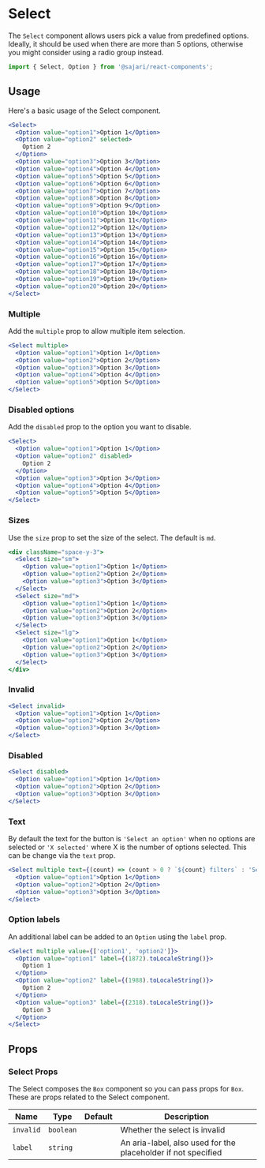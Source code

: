 
<SEO
  title="Select"
  description="The Select component allows users pick a value from predefined options. Ideally, it should be used when there are more than 5 options, otherwise you might consider using a radio group instead."
/>

# Select

The `Select` component allows users pick a value from predefined options. Ideally, it should be used when there are more than 5 options, otherwise you might consider using a radio group instead.

```js
import { Select, Option } from '@sajari/react-components';
```

## Usage

Here's a basic usage of the Select component.

```jsx
<Select>
  <Option value="option1">Option 1</Option>
  <Option value="option2" selected>
    Option 2
  </Option>
  <Option value="option3">Option 3</Option>
  <Option value="option4">Option 4</Option>
  <Option value="option5">Option 5</Option>
  <Option value="option6">Option 6</Option>
  <Option value="option7">Option 7</Option>
  <Option value="option8">Option 8</Option>
  <Option value="option9">Option 9</Option>
  <Option value="option10">Option 10</Option>
  <Option value="option11">Option 11</Option>
  <Option value="option12">Option 12</Option>
  <Option value="option13">Option 13</Option>
  <Option value="option14">Option 14</Option>
  <Option value="option15">Option 15</Option>
  <Option value="option16">Option 16</Option>
  <Option value="option17">Option 17</Option>
  <Option value="option18">Option 18</Option>
  <Option value="option19">Option 19</Option>
  <Option value="option20">Option 20</Option>
</Select>
```

### Multiple

Add the `multiple` prop to allow multiple item selection.

```jsx
<Select multiple>
  <Option value="option1">Option 1</Option>
  <Option value="option2">Option 2</Option>
  <Option value="option3">Option 3</Option>
  <Option value="option4">Option 4</Option>
  <Option value="option5">Option 5</Option>
</Select>
```

### Disabled options

Add the `disabled` prop to the option you want to disable.

```jsx
<Select>
  <Option value="option1">Option 1</Option>
  <Option value="option2" disabled>
    Option 2
  </Option>
  <Option value="option3">Option 3</Option>
  <Option value="option4">Option 4</Option>
  <Option value="option5">Option 5</Option>
</Select>
```

### Sizes

Use the `size` prop to set the size of the select. The default is `md`.

```jsx
<div className="space-y-3">
  <Select size="sm">
    <Option value="option1">Option 1</Option>
    <Option value="option2">Option 2</Option>
    <Option value="option3">Option 3</Option>
  </Select>
  <Select size="md">
    <Option value="option1">Option 1</Option>
    <Option value="option2">Option 2</Option>
    <Option value="option3">Option 3</Option>
  </Select>
  <Select size="lg">
    <Option value="option1">Option 1</Option>
    <Option value="option2">Option 2</Option>
    <Option value="option3">Option 3</Option>
  </Select>
</div>
```

### Invalid

```jsx
<Select invalid>
  <Option value="option1">Option 1</Option>
  <Option value="option2">Option 2</Option>
  <Option value="option3">Option 3</Option>
</Select>
```

### Disabled

```jsx
<Select disabled>
  <Option value="option1">Option 1</Option>
  <Option value="option2">Option 2</Option>
  <Option value="option3">Option 3</Option>
</Select>
```

### Text

By default the text for the button is `'Select an option'` when no options are selected or `'X selected'` where X is the number of options selected. This can be change via the `text` prop.

```jsx
<Select multiple text={(count) => (count > 0 ? `${count} filters` : 'Select a filter')}>
  <Option value="option1">Option 1</Option>
  <Option value="option2">Option 2</Option>
  <Option value="option3">Option 3</Option>
</Select>
```

### Option labels

An additional label can be added to an `Option` using the `label` prop.

```jsx
<Select multiple value={['option1', 'option2']}>
  <Option value="option1" label={(1872).toLocaleString()}>
    Option 1
  </Option>
  <Option value="option2" label={(1988).toLocaleString()}>
    Option 2
  </Option>
  <Option value="option3" label={(2318).toLocaleString()}>
    Option 3
  </Option>
</Select>
```

## Props

### Select Props

The Select composes the `Box` component so you can pass props for `Box`. These are props related to the Select component.

| Name      | Type      | Default | Description                                                   |
| --------- | --------- | ------- | ------------------------------------------------------------- |
| `invalid` | `boolean` |         | Whether the select is invalid                                 |
| `label`   | `string`  |         | An aria-label, also used for the placeholder if not specified |
